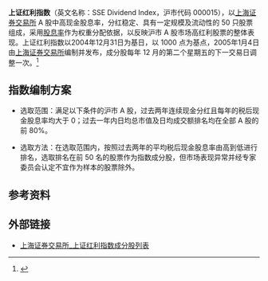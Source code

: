 {{refimprove|time=2016-07-21T02:41:53+00:00}}
'''上证红利指数'''（英文名称：SSE Dividend Index，沪市代码 000015），以[[上海证券交易所|上海证券交易所]] A 股中高现金股息率，分红稳定、具有一定规模及流动性的 50 只股票组成，采用[[現金殖利率|股息率]]作为权重分配依据，以反映沪市 A 股市场高红利股票的整体表现。上证红利指数以2004年12月31日为基日，以 1000 点为基点，2005年1月4日由[[上海证券交易所|上海证券交易所]]编制并发布，成分股每年 12 月的第二个星期五的下一交易日调整一次。<ref>{{Cite web|title=上证红利指数详情 - 中证指数有限公司|url=http://www.csindex.com.cn/zh-CN/indices/index-detail/000015|accessdate=|author=|date=|format=|publisher=|language=|archive-date=2020-05-24|archive-url=https://web.archive.org/web/20200524161424/http://www.csindex.com.cn/zh-CN/indices/index-detail/000015|dead-url=no}}</ref>

== 指数编制方案 ==

* 选取范围：满足以下条件的沪市 A 股，过去两年连续现金分红且每年的税后现金股息率均大于 0；过去一年内日均总市值及日均成交额排名均在全部 A 股的前 80%。

* 选取方法：在选取范围内，按照过去两年的平均税后现金股息率由高到低进行排名，选取排名在前 50 名的股票作为指数成分股，但市场表现异常并经专家委员会认定不宜作为样本的股票除外。

==参考资料==
{{reflist}}

==外部链接==
*[http://www.sse.com.cn/market/sseindex/indexlist/s/i000015/const_list.shtml 上海证券交易所_上证红利指数成分股列表]{{Wayback|url=http://www.sse.com.cn/market/sseindex/indexlist/s/i000015/const_list.shtml |date=20200815200935 }}

{{中华人民共和国证券市场指数}}
